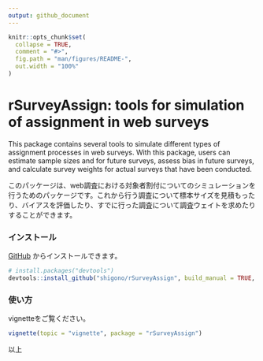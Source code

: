 ```yaml
---
output: github_document
---
```


<!-- README.md is generated from README.Rmd. Please edit that file -->

```r
knitr::opts_chunk$set(
  collapse = TRUE,
  comment = "#>",
  fig.path = "man/figures/README-",
  out.width = "100%"
)
```

# rSurveyAssign: tools for simulation of assignment in web surveys

<!-- badges: start -->
<!-- badges: end -->

This package contains several tools to simulate different types of assignment processes in web surveys. With this package, users can estimate sample sizes and for future surveys, assess bias in future surveys, and calculate survey weights for actual surveys that have been conducted. 

このパッケージは、web調査における対象者割付についてのシミュレーションを行うためのパッケージです。これから行う調査について標本サイズを見積もったり、バイアスを評価したり、すでに行った調査について調査ウェイトを求めたりすることができます。


### インストール

[GitHub](https://github.com/) からインストールできます。

``` r
# install.packages("devtools")
devtools::install_github("shigono/rSurveyAssign", build_manual = TRUE, build_vignettes = TRUE)
```

### 使い方
vignetteをご覧ください。

```r
vignette(topic = "vignette", package = "rSurveyAssign")
```


以上
